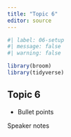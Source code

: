 ```yaml
---
title: "Topic 6"
editor: source
---
```


```r
#| label: 06-setup
#| message: false
#| warning: false

library(broom)
library(tidyverse)
```


## Topic 6

-   Bullet points

::: notes

Speaker notes
:::

